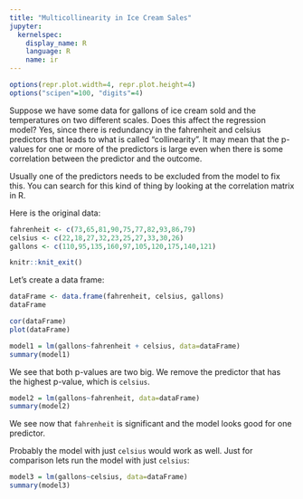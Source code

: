 ```yaml
---
title: "Multicollinearity in Ice Cream Sales"
jupyter:
  kernelspec:
    display_name: R
    language: R
    name: ir
---
```


```r
options(repr.plot.width=4, repr.plot.height=4)
options("scipen"=100, "digits"=4)
```

Suppose we have some data for gallons of ice cream sold and the temperatures on two different scales. Does this affect the regression model? Yes, since there is redundancy in the fahrenheit and celsius predictors that leads to what is called "collinearity". It may mean that the p-values for one or more of the predictors is large even when there is some correlation between the predictor and the outcome.   

Usually one of the predictors needs to be excluded from the model to fix this. You can search for this kind of thing by looking at the correlation matrix in R.   

Here is the original data:   

```r
fahrenheit <- c(73,65,81,90,75,77,82,93,86,79)
celsius <- c(22,18,27,32,23,25,27,33,30,26)
gallons <- c(110,95,135,160,97,105,120,175,140,121)
```

```r
knitr::knit_exit()
```

Let's create a data frame:

```r
dataFrame <- data.frame(fahrenheit, celsius, gallons)
dataFrame
```

```r
cor(dataFrame)
plot(dataFrame)
```
```r
model1 = lm(gallons~fahrenheit + celsius, data=dataFrame)
summary(model1)
```

We see that both p-values are two big. We remove the predictor that has the highest p-value, which is `celsius`. 


```r
model2 = lm(gallons~fahrenheit, data=dataFrame)
summary(model2)
```

We see now that `fahrenheit` is significant and the model looks good for one predictor. 

Probably the model with just `celsius` would work as well. Just for comparison lets  run the model with just `celsius`: 

```r
model3 = lm(gallons~celsius, data=dataFrame)
summary(model3)
```
